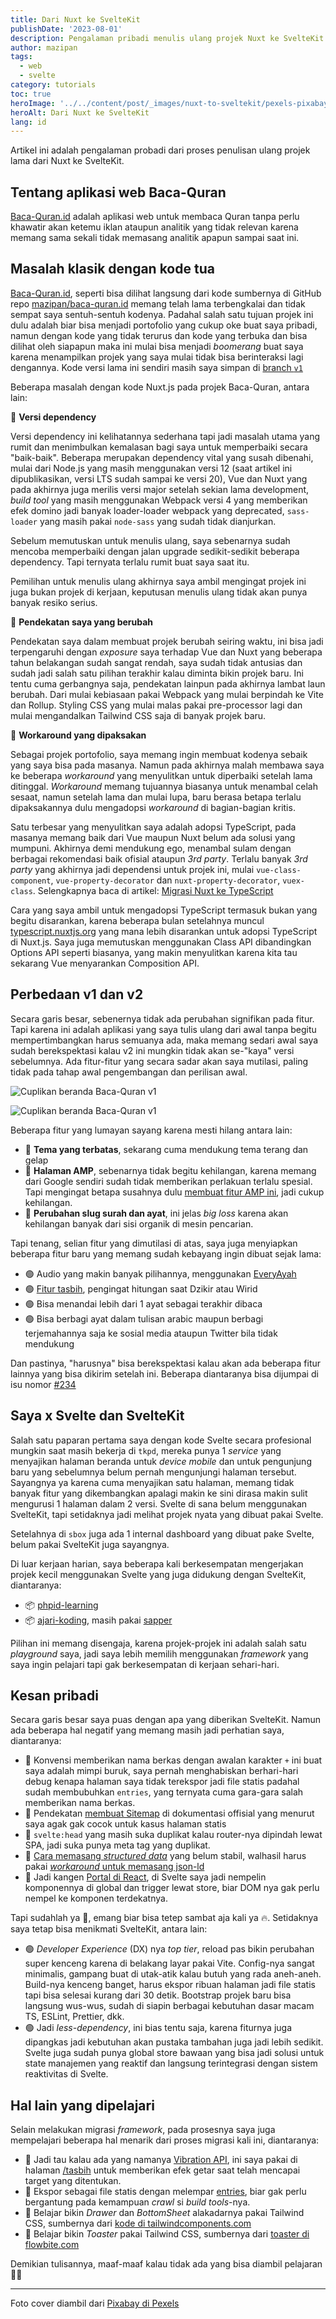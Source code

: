 ```yaml
---
title: Dari Nuxt ke SvelteKit
publishDate: '2023-08-01'
description: Pengalaman pribadi menulis ulang projek Nuxt ke SvelteKit
author: mazipan
tags:
  - web
  - svelte
category: tutorials
toc: true
heroImage: '../../content/post/_images/nuxt-to-sveltekit/pexels-pixabay-47863.jpg'
heroAlt: Dari Nuxt ke SvelteKit
lang: id
---
```


Artikel ini adalah pengalaman probadi dari proses penulisan ulang projek lama dari Nuxt ke SvelteKit.

## Tentang aplikasi web Baca-Quran

[Baca-Quran.id](https://www.baca-quran.id/) adalah aplikasi web untuk membaca Quran tanpa perlu khawatir akan ketemu iklan ataupun analitik yang tidak relevan karena memang sama sekali tidak memasang analitik apapun sampai saat ini.

## Masalah klasik dengan kode tua

[Baca-Quran.id](https://www.baca-quran.id/), seperti bisa dilihat langsung dari kode sumbernya di GitHub repo [mazipan/baca-quran.id](https://github.com/mazipan/baca-quran.id) memang telah lama terbengkalai dan tidak sempat saya sentuh-sentuh kodenya. Padahal salah satu tujuan projek ini dulu adalah biar bisa menjadi portofolio yang cukup oke buat saya pribadi, namun dengan kode yang tidak terurus dan kode yang terbuka dan bisa dilihat oleh siapapun maka ini mulai bisa menjadi _boomerang_ buat saya karena menampilkan projek yang saya mulai tidak bisa berinteraksi lagi dengannya. Kode versi lama ini sendiri masih saya simpan di [branch `v1`](https://github.com/mazipan/baca-quran.id/tree/v1)

Beberapa masalah dengan kode Nuxt.js pada projek Baca-Quran, antara lain:

🔸 **Versi dependency**

Versi dependency ini kelihatannya sederhana tapi jadi masalah utama yang rumit dan menimbulkan kemalasan bagi saya untuk memperbaiki secara "baik-baik". Beberapa merupakan dependency vital yang susah dibenahi, mulai dari Node.js yang masih menggunakan versi 12 (saat artikel ini dipublikasikan, versi LTS sudah sampai ke versi 20), Vue dan Nuxt yang pada akhirnya juga merilis versi major setelah sekian lama development, _build tool_ yang masih menggunakan Webpack versi 4 yang memberikan efek domino jadi banyak loader-loader webpack yang deprecated, `sass-loader` yang masih pakai `node-sass` yang sudah tidak dianjurkan.

Sebelum memutuskan untuk menulis ulang, saya sebenarnya sudah mencoba memperbaiki dengan jalan upgrade sedikit-sedikit beberapa dependency. Tapi ternyata terlalu rumit buat saya saat itu.

Pemilihan untuk menulis ulang akhirnya saya ambil mengingat projek ini juga bukan projek di kerjaan, keputusan menulis ulang tidak akan punya banyak resiko serius.

🔸 **Pendekatan saya yang berubah**

Pendekatan saya dalam membuat projek berubah seiring waktu, ini bisa jadi terpengaruhi dengan _exposure_ saya terhadap Vue dan Nuxt yang beberapa tahun belakangan sudah sangat rendah, saya sudah tidak antusias dan sudah jadi salah satu pilihan terakhir kalau diminta bikin projek baru. Ini tentu cuma gerbangnya saja, pendekatan lainpun pada akhirnya lambat laun berubah. Dari mulai kebiasaan pakai Webpack yang mulai berpindah ke Vite dan Rollup. Styling CSS yang mulai malas pakai pre-processor lagi dan mulai mengandalkan Tailwind CSS saja di banyak projek baru.

🔸 **Workaround yang dipaksakan**

Sebagai projek portofolio, saya memang ingin membuat kodenya sebaik yang saya bisa pada masanya. Namun pada akhirnya malah membawa saya ke beberapa _workaround_ yang menyulitkan untuk diperbaiki setelah lama ditinggal. _Workaround_ memang tujuannya biasanya untuk menambal celah sesaat, namun setelah lama dan mulai lupa, baru berasa betapa terlalu dipaksakannya dulu mengadopsi _workaround_ di bagian-bagian kritis.

Satu terbesar yang menyulitkan saya adalah adopsi TypeScript, pada masanya memang baik dari Vue maupun Nuxt belum ada solusi yang mumpuni. Akhirnya demi mendukung ego, menambal sulam dengan berbagai rekomendasi baik ofisial ataupun _3rd party_. Terlalu banyak _3rd party_ yang akhirnya jadi dependensi untuk projek ini, mulai `vue-class-component`, `vue-property-decorator` dan `nuxt-property-decorator`, `vuex-class`. Selengkapnya baca di artikel: [Migrasi Nuxt ke TypeScript](/migrate-nuxt-to-typescript)

Cara yang saya ambil untuk mengadopsi TypeScript termasuk bukan yang begitu disarankan, karena beberapa bulan setelahnya muncul [typescript.nuxtjs.org](https://typescript.nuxtjs.org/) yang mana lebih disarankan untuk adopsi TypeScript di Nuxt.js. Saya juga memutuskan menggunakan Class API dibandingkan Options API seperti biasanya, yang makin menyulitkan karena kita tau sekarang Vue menyarankan Composition API.

## Perbedaan v1 dan v2

Secara garis besar, sebenernya tidak ada perubahan signifikan pada fitur. Tapi karena ini adalah aplikasi yang saya tulis ulang dari awal tanpa begitu mempertimbangkan harus semuanya ada, maka memang sedari awal saya sudah berekspektasi kalau v2 ini mungkin tidak akan se-"kaya" versi sebelumnya. Ada fitur-fitur yang secara sadar akan saya mutilasi, paling tidak pada tahap awal pengembangan dan perilisan awal.

![Cuplikan beranda Baca-Quran v1](../../content/post/_images/nuxt-to-sveltekit/baca-quran-v1.png)

![Cuplikan beranda Baca-Quran v1](../../content/post/_images/nuxt-to-sveltekit/baca-quran-v1.png)

Beberapa fitur yang lumayan sayang karena mesti hilang antara lain:

- 🔴 **Tema yang terbatas**, sekarang cuma mendukung tema terang dan gelap
- 🔴 **Halaman AMP**, sebenarnya tidak begitu kehilangan, karena memang dari Google sendiri sudah tidak memberikan perlakuan terlalu spesial. Tapi mengingat betapa susahnya dulu [membuat fitur AMP ini](https://www.mazipan.space/generate-amp-pages-in-nuxtjs), jadi cukup kehilangan.
- 🔴 **Perubahan slug surah dan ayat**, ini jelas _big loss_ karena akan kehilangan banyak dari sisi organik di mesin pencarian.

Tapi tenang, selian fitur yang dimutilasi di atas, saya juga menyiapkan beberapa fitur baru yang memang sudah kebayang ingin dibuat sejak lama:

- 🟢 Audio yang makin banyak pilihannya, menggunakan [EveryAyah](https://everyayah.com/)
- 🟢 [Fitur tasbih](https://www.baca-quran.id/tasbih/), pengingat hitungan saat Dzikir atau Wirid
- 🟢 Bisa menandai lebih dari 1 ayat sebagai terakhir dibaca
- 🟢 Bisa berbagi ayat dalam tulisan arabic maupun berbagi terjemahannya saja ke sosial media ataupun Twitter bila tidak mendukung

Dan pastinya, "harusnya" bisa berekspektasi kalau akan ada beberapa fitur lainnya yang bisa dikirim setelah ini. Beberapa diantaranya bisa dijumpai di isu nomor [#234](https://github.com/mazipan/baca-quran.id/issues/234)

## Saya x Svelte dan SvelteKit

Salah satu paparan pertama saya dengan kode Svelte secara profesional mungkin saat masih bekerja di `tkpd`, mereka punya 1 _service_ yang menyajikan halaman beranda untuk _device mobile_ dan untuk pengunjung baru yang sebelumnya belum pernah mengunjungi halaman tersebut. Sayangnya ya karena cuma menyajikan satu halaman, memang tidak banyak fitur yang dikembangkan apalagi makin ke sini dirasa makin sulit mengurusi 1 halaman dalam 2 versi. Svelte di sana belum menggunakan SvelteKit, tapi setidaknya jadi melihat projek nyata yang dibuat pakai Svelte.

Setelahnya di `sbox` juga ada 1 internal dashboard yang dibuat pake Svelte, belum pakai SvelteKit juga sayangnya.

Di luar kerjaan harian, saya beberapa kali berkesempatan mengerjakan projek kecil menggunakan Svelte yang juga didukung dengan SvelteKit, diantaranya:

- 📦 [phpid-learning](https://github.com/phpid-jakarta/phpid-learning)
- 📦 [ajari-koding](https://github.com/phpid-jakarta/ajari-koding), masih pakai [sapper](https://sapper.svelte.dev/)

Pilihan ini memang disengaja, karena projek-projek ini adalah salah satu _playground_ saya, jadi saya lebih memilih menggunakan _framework_ yang saya ingin pelajari tapi gak berkesempatan di kerjaan sehari-hari.

## Kesan pribadi

Secara garis besar saya puas dengan apa yang diberikan SvelteKit. Namun ada beberapa hal negatif yang memang masih jadi perhatian saya, diantaranya:

- 🔴 Konvensi memberikan nama berkas dengan awalan karakter `+` ini buat saya adalah mimpi buruk, saya pernah menghabiskan berhari-hari debug kenapa halaman saya tidak terekspor jadi file statis padahal sudah membubuhkan `entries`, yang ternyata cuma gara-gara salah memberikan nama berkas.
- 🔴 Pendekatan [membuat Sitemap](https://kit.svelte.dev/docs/seo#manual-setup-sitemaps) di dokumentasi offisial yang menurut saya agak gak cocok untuk kasus halaman statis
- 🔴 `svelte:head` yang masih suka duplikat kalau router-nya dipindah lewat SPA, jadi suka punya meta tag yang duplikat.
- 🔴 [Cara memasang _structured data_](https://kit.svelte.dev/docs/seo#manual-setup-structured-data) yang belum stabil, walhasil harus pakai [_workaround_ untuk memasang json-ld](https://navillus.dev/blog/json-ld-in-sveltekit)
- 🔴 Jadi kangen [Portal di React](https://react.dev/reference/react-dom/createPortal#rendering-a-modal-dialog-with-a-portal), di Svelte saya jadi nempelin komponennya di global dan trigger lewat store, biar DOM nya gak perlu nempel ke komponen terdekatnya.

Tapi sudahlah ya 🥹, emang biar bisa tetep sambat aja kali ya 🔥. Setidaknya saya tetap bisa menikmati SvelteKit, antara lain:

- 🟢 _Developer Experience_ (DX) nya _top tier_, reload pas bikin perubahan super kenceng karena di belakang layar pakai Vite. Config-nya sangat minimalis, gampang buat di utak-atik kalau butuh yang rada aneh-aneh. Build-nya kenceng banget, harus ekspor ribuan halaman jadi file statis tapi bisa selesai kurang dari 30 detik. Bootstrap projek baru bisa langsung wus-wus, sudah di siapin berbagai kebutuhan dasar macam TS, ESLint, Prettier, dkk.
- 🟢 Jadi _less-dependency_, ini bias tentu saja, karena fiturnya juga dipangkas jadi kebutuhan akan pustaka tambahan juga jadi lebih sedikit. Svelte juga sudah punya global store bawaan yang bisa jadi solusi untuk state manajemen yang reaktif dan langsung terintegrasi dengan sistem reaktivitas di Svelte.

## Hal lain yang dipelajari

Selain melakukan migrasi _framework_, pada prosesnya saya juga mempelajari beberapa hal menarik dari proses migrasi kali ini, diantaranya:

- 🎉 Jadi tau kalau ada yang namanya [Vibration API](https://developer.mozilla.org/en-US/docs/Web/API/Vibration_API), ini saya pakai di halaman [/tasbih](https://www.baca-quran.id/tasbih/) untuk memberikan efek getar saat telah mencapai target yang ditentukan.
- 🎉 Ekspor sebagai file statis dengan melempar [entries](https://kit.svelte.dev/docs/page-options#entries), biar gak perlu bergantung pada kemampuan _crawl_ si _build tools_-nya.
- 🎉 Belajar bikin _Drawer_ dan _BottomSheet_ alakadarnya pakai Tailwind CSS, sumbernya dari [kode di tailwindcomponents.com](https://tailwindcomponents.com/component/animated-drawer-without-js)
- 🎉 Belajar bikin _Toaster_ pakai Tailwind CSS, sumbernya dari [toaster di flowbite.com](https://flowbite.com/docs/components/toast/)

Demikian tulisannya, maaf-maaf kalau tidak ada yang bisa diambil pelajaran 🙏😂

---

Foto cover diambil dari [Pixabay di Pexels](https://www.pexels.com/id-id/foto/petugas-pemadam-kebakaran-menyemprotkan-kendaraan-yang-menyala-47863/)

